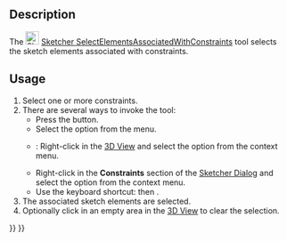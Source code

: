 <languages/>
<translate>

<!--T:8-->
{{Docnav
|[[Sketcher_SelectConstraints|Select Associated Constraints]]
|[[Sketcher_SelectRedundantConstraints|Select Redundant Constraints]]
|[[Sketcher_Workbench|Sketcher]]
|IconL=Sketcher_SelectConstraints.svg‎
|IconR=Sketcher_SelectRedundantConstraints.svg‎
|IconC=Workbench_Sketcher.svg
}}

<!--T:1-->
{{GuiCommand
|Name=Sketcher SelectElementsAssociatedWithConstraints
|MenuLocation=Sketch → Visual Helpers → Select Associated Geometry
|Workbenches=[[Sketcher_Workbench|Sketcher]]
|Shortcut={{KEY|Z}} {{KEY|E}}
|Version=0.15
}}

==Description== <!--T:2-->

<!--T:5-->
The [[Image:Sketcher_SelectElementsAssociatedWithConstraints.svg|24px]] [[Sketcher_SelectElementsAssociatedWithConstraints|Sketcher SelectElementsAssociatedWithConstraints]] tool selects the sketch elements associated with constraints.

==Usage== <!--T:3-->

<!--T:6-->
# Select one or more constraints.
# There are several ways to invoke the tool:
#* Press the {{Button|[[Image:Sketcher_SelectElementsAssociatedWithConstraints.svg|16px]] [[Sketcher_SelectElementsAssociatedWithConstraints|Select Associated Geometry]]}} button.
#* Select the {{MenuCommand|Sketch → Visual Helpers → [[Image:Sketcher_SelectElementsAssociatedWithConstraints.svg|16px]] Select Associated Geometry}} option from the menu.
#* {{Version|1.0}}: Right-click in the [[3D_View|3D View]] and select the {{MenuCommand|[[Image:Sketcher_SelectElementsAssociatedWithConstraints.svg|16px]] Select Associated Geometry}} option from the context menu.
#* Right-click in the '''Constraints''' section of the [[Sketcher_Dialog|Sketcher Dialog]] and select the {{MenuCommand|[[Image:Sketcher_SelectElementsAssociatedWithConstraints.svg|16px]] Select Elements}} option from the context menu.
#* Use the keyboard shortcut: {{KEY|Z}} then {{KEY|E}}.
# The associated sketch elements are selected.
# Optionally click in an empty area in the [[3D_View|3D View]] to clear the selection.


<!--T:9-->
{{Docnav
|[[Sketcher_SelectConstraints|Select Associated Constraints]]
|[[Sketcher_SelectRedundantConstraints|Select Redundant Constraints]]
|[[Sketcher_Workbench|Sketcher]]
|IconL=Sketcher_SelectConstraints.svg‎
|IconR=Sketcher_SelectRedundantConstraints.svg‎
|IconC=Workbench_Sketcher.svg
}}

</translate>
{{Sketcher_Tools_navi{{#translation:}}}}
{{Userdocnavi{{#translation:}}}}